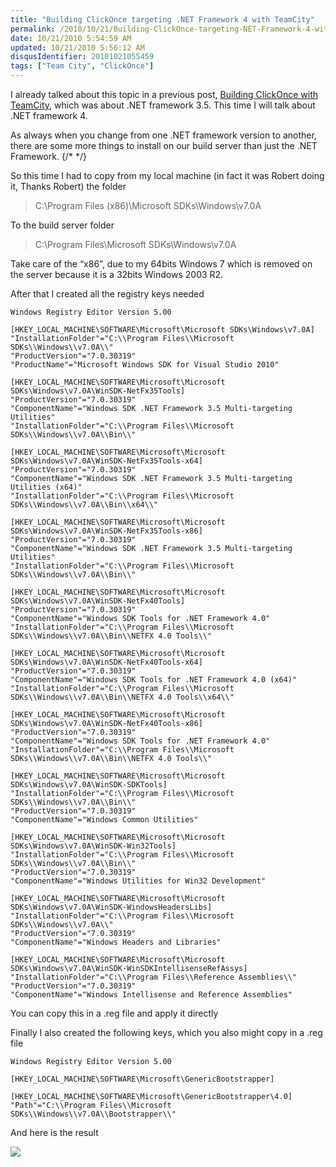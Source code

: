 ```yaml
---
title: "Building ClickOnce targeting .NET Framework 4 with TeamCity"
permalink: /2010/10/21/Building-ClickOnce-targeting-NET-Framework-4-with-TeamCity/
date: 10/21/2010 5:54:59 AM
updated: 10/21/2010 5:56:12 AM
disqusIdentifier: 20101021055459
tags: ["Team City", "ClickOnce"]
---
```

I already talked about this topic in a previous post, [Building ClickOnce with TeamCity](http://www.laurentkempe.com/post/Building-ClickOnce-with-TeamCity.aspx), which was about .NET framework 3.5. This time I will talk about .NET framework 4.

As always when you change from one .NET framework version to another, there are some more things to install on our build server than just the .NET Framework.
{/* <!-- more --> */}

So this time I had to copy from my local machine (in fact it was Robert doing it, Thanks Robert) the folder

> C:\Program Files (x86)\Microsoft SDKs\Windows\v7.0A

To the build server folder

> C:\Program Files\Microsoft SDKs\Windows\v7.0A

Take care of the “x86”, due to my 64bits Windows 7 which is removed on the server because it is a 32bits Windows 2003 R2.

After that I created all the registry keys needed

```
Windows Registry Editor Version 5.00
 
[HKEY_LOCAL_MACHINE\SOFTWARE\Microsoft\Microsoft SDKs\Windows\v7.0A]
"InstallationFolder"="C:\\Program Files\\Microsoft SDKs\\Windows\\v7.0A\\"
"ProductVersion"="7.0.30319"
"ProductName"="Microsoft Windows SDK for Visual Studio 2010"
 
[HKEY_LOCAL_MACHINE\SOFTWARE\Microsoft\Microsoft SDKs\Windows\v7.0A\WinSDK-NetFx35Tools]
"ProductVersion"="7.0.30319"
"ComponentName"="Windows SDK .NET Framework 3.5 Multi-targeting Utilities"
"InstallationFolder"="C:\\Program Files\\Microsoft SDKs\\Windows\\v7.0A\\Bin\\"
 
[HKEY_LOCAL_MACHINE\SOFTWARE\Microsoft\Microsoft SDKs\Windows\v7.0A\WinSDK-NetFx35Tools-x64]
"ProductVersion"="7.0.30319"
"ComponentName"="Windows SDK .NET Framework 3.5 Multi-targeting Utilities (x64)"
"InstallationFolder"="C:\\Program Files\\Microsoft SDKs\\Windows\\v7.0A\\Bin\\x64\\"

[HKEY_LOCAL_MACHINE\SOFTWARE\Microsoft\Microsoft SDKs\Windows\v7.0A\WinSDK-NetFx35Tools-x86]
"ProductVersion"="7.0.30319"
"ComponentName"="Windows SDK .NET Framework 3.5 Multi-targeting Utilities"
"InstallationFolder"="C:\\Program Files\\Microsoft SDKs\\Windows\\v7.0A\\Bin\\"

[HKEY_LOCAL_MACHINE\SOFTWARE\Microsoft\Microsoft SDKs\Windows\v7.0A\WinSDK-NetFx40Tools]
"ProductVersion"="7.0.30319"
"ComponentName"="Windows SDK Tools for .NET Framework 4.0"
"InstallationFolder"="C:\\Program Files\\Microsoft SDKs\\Windows\\v7.0A\\Bin\\NETFX 4.0 Tools\\"

[HKEY_LOCAL_MACHINE\SOFTWARE\Microsoft\Microsoft SDKs\Windows\v7.0A\WinSDK-NetFx40Tools-x64]
"ProductVersion"="7.0.30319"
"ComponentName"="Windows SDK Tools for .NET Framework 4.0 (x64)"
"InstallationFolder"="C:\\Program Files\\Microsoft SDKs\\Windows\\v7.0A\\Bin\\NETFX 4.0 Tools\\x64\\"

[HKEY_LOCAL_MACHINE\SOFTWARE\Microsoft\Microsoft SDKs\Windows\v7.0A\WinSDK-NetFx40Tools-x86]
"ProductVersion"="7.0.30319"
"ComponentName"="Windows SDK Tools for .NET Framework 4.0"
"InstallationFolder"="C:\\Program Files\\Microsoft SDKs\\Windows\\v7.0A\\Bin\\NETFX 4.0 Tools\\"
 
[HKEY_LOCAL_MACHINE\SOFTWARE\Microsoft\Microsoft SDKs\Windows\v7.0A\WinSDK-SDKTools]
"InstallationFolder"="C:\\Program Files\\Microsoft SDKs\\Windows\\v7.0A\\Bin\\"
"ProductVersion"="7.0.30319"
"ComponentName"="Windows Common Utilities"
 
[HKEY_LOCAL_MACHINE\SOFTWARE\Microsoft\Microsoft SDKs\Windows\v7.0A\WinSDK-Win32Tools]
"InstallationFolder"="C:\\Program Files\\Microsoft SDKs\\Windows\\v7.0A\\Bin\\"
"ProductVersion"="7.0.30319"
"ComponentName"="Windows Utilities for Win32 Development"
 
[HKEY_LOCAL_MACHINE\SOFTWARE\Microsoft\Microsoft SDKs\Windows\v7.0A\WinSDK-WindowsHeadersLibs]
"InstallationFolder"="C:\\Program Files\\Microsoft SDKs\\Windows\\v7.0A\\"
"ProductVersion"="7.0.30319"
"ComponentName"="Windows Headers and Libraries"

[HKEY_LOCAL_MACHINE\SOFTWARE\Microsoft\Microsoft SDKs\Windows\v7.0A\WinSDK-WinSDKIntellisenseRefAssys]
"InstallationFolder"="C:\\Program Files\\Reference Assemblies\\"
"ProductVersion"="7.0.30319"
"ComponentName"="Windows Intellisense and Reference Assemblies"
```

You can copy this in a .reg file and apply it directly

Finally I also created the following keys, which you also might copy in a .reg file

```
Windows Registry Editor Version 5.00

[HKEY_LOCAL_MACHINE\SOFTWARE\Microsoft\GenericBootstrapper]

[HKEY_LOCAL_MACHINE\SOFTWARE\Microsoft\GenericBootstrapper\4.0]
"Path"="C:\\Program Files\\Microsoft SDKs\\Windows\\v7.0A\\Bootstrapper\\"
```

And here is the result

![](http://farm2.static.flickr.com/1320/5100316380_6e7c15ae6f_o.png)
